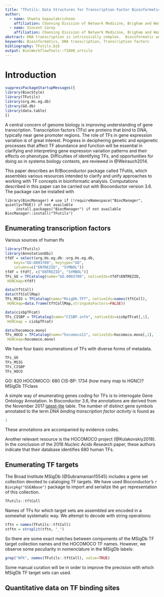 ```yaml
---
title: "TFutils: Data Structures for Transcription Factor Bioinformatics"
author: 
  - name: Shweta Gopaulakrishnan
    affiliation: Channing Division of Network Medicine, Brigham and Women's Hospital, Harvard Medical School
  - name: Vincent Carey
    affiliation: Channing Division of Network Medicine, Brigham and Women's Hospital, Harvard Medical School
abstract: DNA transcription is intrinsically complex.  Bioinformatic work with transcription factors (TFs) is complicated by a multiplicity of data resources and annotations.  The Bioconductor package _TFutils_ includes data structures and content to enhance the precision and utility of integrative analyses that have components involving TFs.
keywords: Bioinformatics, DNA transcription, Transcription factors
bibliography: TFutils.bib
output: BiocWorkflowTools::f1000_article
---
```


# Introduction

```r
suppressPackageStartupMessages({
library(BiocStyle)
library(TFutils)
library(org.Hs.eg.db)
library(GO.db)
library(data.table)
})
```

A central concern of genome biology is improving
understanding of gene transcription.  Transcription factors (TFs)
are proteins that bind to DNA, typically near gene promoter
regions.  The role of TFs in gene expression variation
is of great interest.  Progress in deciphering
genetic and epigenetic processes that affect TF abundance
and function will be essential in clarifying and
interpreting gene expression variation patterns
and their effects on phenotype.  Difficulties
of identifying TFs, and opportunities for doing so in
systems biology contexts, are reviewed in @Weirauch2014.

This paper describes an R/Bioconductor package called
TFutils, which assembles various resources intended
to clarify and unify approaches to working with
TF concepts in bioinformatic analysis.  Computations
described in this paper can be carried out with
Bioconductor version 3.6.  The package can be 
installed with
```
library(BiocManager) # use if (!requireNamespace("BiocManager", quietly=TRUE)) if not available
     install.packages("BiocManager") if not available
BiocManager::install("TFutils")
```

## Enumerating transcription factors

Various sources of human tfs


```r
library(TFutils)
library(AnnotationDbi)
tfdf = select(org.Hs.eg.db::org.Hs.eg.db, 
    keys="GO:0003700", keytype="GO", 
    columns=c("ENTREZID", "SYMBOL"))
tfdf = tfdf[, c("ENTREZID", "SYMBOL")]
TFs_GO = TFCatalog(name="GO.0003700", nativeIds=tfdf$ENTREZID,
 HGNCmap=tfdf)

data(tftColl)
data(tftCollMap)
TFs_MSIG = TFCatalog(name="MsigDb.TFT", nativeIds=names(tftColl),
 HGNCmap=data.frame(tftCollMap,stringsAsFactors=FALSE))

data(cisbpTFcat)
TFs_CISBP = TFCatalog(name="CISBP.info", nativeIds=cisbpTFcat[,1],
 HGNCmap = cisbpTFcat)

data(hocomoco.mono)
TFs_HOCO = TFCatalog(name="hocomoco11", nativeIds=hocomoco.mono[,1],
 HGNCmap=hocomoco.mono)
```

We have four basic enumerations of TFs with diverse forms of metadata.
```r
TFs_GO
TFs_MSIG
TFs_CISBP
TFs_HOCO
```

GO: 820
HOCOMOCO: 680
CIS-BP: 1734 (how many map to HGNC)?
MSigDb
TFclass

A simple way of enumerating genes coding for TFs
is to interrogate Gene Ontology Annotation.  In Bioconductor 3.6,
the annotations are derived from the November 2017
[latest-lite](ftp://ftp.geneontology.org/pub/go/godatabase/archive/latest-lite/) table.  The number of distinct gene symbols annotated to
the term _DNA binding transcription factor activity_ is found as
```r
1
```
These annotations are accompanied by evidence codes.

Another relevant resource is the HOCOMOCO project (@Kulakovskiy2018).
In the conclusion of the 2018 _Nucleic Acids Research_ paper,
these authors indicate that their database identifies 680
human TFs.

## Enumerating TF targets 

The Broad Institute MSigDb (@Subramanian15545) includes
a gene set collection devoted to cataloging TF targets.
We have used Bioconductor's `r Biocpkg("GSEABase")` package
to import and serialize the `gmt` representation of this
collection.

```r
TFutils::tftColl
```

Names of TFs for which target sets are assembled are encoded 
in a somewhat systematic way.  We attempt to decode with string operations:
```r
tftn = names(TFutils::tftColl)
stftn = strsplit(tftn, "_")
```
So there are some exact matches between components of the MSigDb
TF target collection names and the HOCOMOCO TF names.  However,
we observe some peculiarity in nomenclature in the MSigDb labels:
```r
grep("NFK", names(TFutils::tftColl), value=TRUE)
```
Some manual curation will be in order to improve the precision
with which MSigDb TF target sets can used.

## Quantitative data on TF binding sites

